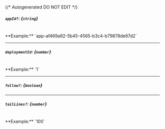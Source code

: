 {/* Autogenerated DO NOT EDIT  */}
##### `appId?`: *{`string`}*
<br/>
**Example:** `app-af469a92-5b45-4565-b3c4-b79878de67d2`

---
##### `deploymentId`: *{`number`}*
<br/>
**Example:** `1`

---
##### `follow?`: *{`boolean`}*

---
##### `tailLines?`: *{`number`}*
<br/>
**Example:** `100`

